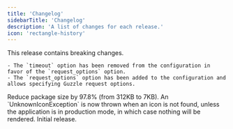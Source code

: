 ```yaml
---
title: 'Changelog'
sidebarTitle: 'Changelog'
description: 'A list of changes for each release.'
icon: 'rectangle-history'
---
```


<Update label="2024-11-20" description="v0.3.0">
    <Warning>This release contains breaking changes.</Warning>
    
    - The `timeout` option has been removed from the configuration in favor of the `request_options` option.
    - The `request_options` option has been added to the configuration and allows specifying Guzzle request options.
</Update>

<Update label="2024-11-19" description="v0.2.1">
    Reduce package size by 97.8% (from 312KB to 7KB).
</Update>

<Update label="2024-11-19" description="v0.2.0">
    An `UnknownIconException` is now thrown when an icon is not found, unless the application
    is in production mode, in which case nothing will be rendered.
</Update>

<Update label="2024-11-17" description="v0.1.0">
    Initial release.
</Update>